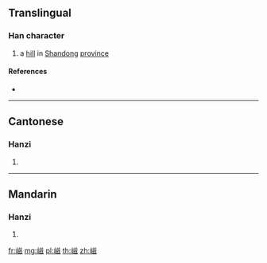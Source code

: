 ==Translingual==

===Han character===
{{Han char|rn=46|rad=山|as=10|sn=13|four=28732|canj=UTVI|ids=⿰山兹}}

# a [[hill]] in [[Shandong]] [[province]]

====References====
* {{Han ref|kx=0317.340|dkj=08354|dj=0618.040|hdz=10789.030|uh=5D6B|ud=23915|bh=D8DB|bd=55515}}

----

==Cantonese==

===Hanzi===
{{yue-hanzi|jyut=[[zi1]]|y=ji1}}

# {{defn|lang=yue|sort=山10}}

----

==Mandarin==

===Hanzi===
{{cmn-hanzi|pin=[[zī]] ([[zi1]])|wg=tzu<sup>1</sup>}}

# {{defn|lang=cmn|sort=山10}}

[[fr:嵫]]
[[mg:嵫]]
[[pl:嵫]]
[[th:嵫]]
[[zh:嵫]]